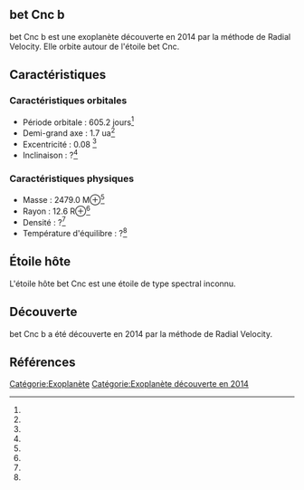 == bet Cnc b ==

{{Infobox Exoplanète
| nom = bet Cnc b
| image = 
| légende = 
| étoile = bet Cnc
| constellation = 
| ascension_droite = 
| déclinaison = 
| distance = ?
| type_spectral = ?
| masse = 2479.0 M⊕<ref></ref>
| rayon = 12.6 R⊕<ref></ref>
| densité = ?<ref></ref>
| gravité = ?<ref></ref>
| température = ?<ref></ref>
| période = 605.2 j<ref></ref>
| demi_grand_axe = 1.7 ua<ref></ref>
| excentricité = 0.08 <ref></ref>
| inclinaison = ?<ref></ref>
| méthode_découverte = Radial Velocity
| date_découverte = 2014
| statut = Confirmée
}}

bet Cnc b est une exoplanète découverte en 2014 par la méthode de Radial Velocity. Elle orbite autour de l'étoile bet Cnc.

== Caractéristiques ==

=== Caractéristiques orbitales ===
* Période orbitale : 605.2 jours<ref></ref>
* Demi-grand axe : 1.7 ua<ref></ref>
* Excentricité : 0.08 <ref></ref>
* Inclinaison : ?<ref></ref>

=== Caractéristiques physiques ===
* Masse : 2479.0 M⊕<ref></ref>
* Rayon : 12.6 R⊕<ref></ref>
* Densité : ?<ref></ref>
* Température d'équilibre : ?<ref></ref>

== Étoile hôte ==

{{Infobox Étoile
| nom = bet Cnc
| image = 
| légende = 
| constellation = 
| ascension_droite = 
| déclinaison = 
| distance = ?
| type_spectral = ?
| magnitude_absolue = 
| magnitude_apparente = 
| masse = ?<ref></ref>
| rayon = ?<ref></ref>
| température = ?<ref></ref>
| métallicité = ?<ref></ref>
| âge = ?<ref></ref>
}}

L'étoile hôte bet Cnc est une étoile de type spectral inconnu.

== Découverte ==

bet Cnc b a été découverte en 2014 par la méthode de Radial Velocity.

== Références ==
<references />

[[Catégorie:Exoplanète]]
[[Catégorie:Exoplanète découverte en 2014]]
